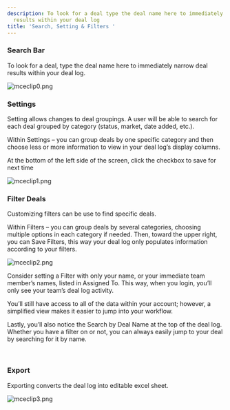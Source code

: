 ```yaml
---
description: To look for a deal type the deal name here to immediately narrow deal
  results within your deal log
title: 'Search, Setting & Filters '
---
```


### **Search Bar**


To look for a deal, type the deal name here to immediately narrow deal results within your deal log.


<Frame>
  <img src="/images/rediq/f387ba8a59f910c38b77fa8364e803d4084856c2.png" alt="mceclip0.png" />
</Frame>



### **Settings**


Setting allows changes to deal groupings. A user will be able to search for each deal grouped by category (status, market, date added, etc.).


Within Settings – you can group deals by one specific category and then choose less or more information to view in your deal log’s display columns.


At the bottom of the left side of the screen, click the checkbox to save for next time 


<Frame>
  <img src="/images/rediq/c136dea20df8f50338831d30b42966dcde26818c.png" alt="mceclip1.png" />
</Frame>


### **Filter Deals**


Customizing filters can be use to find specific deals.


Within Filters – you can group deals by several categories, choosing multiple options in each category if needed. Then, toward the upper right, you can Save Filters, this way your deal log only populates information according to your filters.


<Frame>
  <img src="/images/rediq/06c2a4af832f6b28d8e42d035b017425e8b51697.png" alt="mceclip2.png" />
</Frame>


Consider setting a Filter with only your name, or your immediate team member’s names, listed in Assigned To. This way, when you login, you’ll only see your team’s deal log activity.


You’ll still have access to all of the data within your account; however, a simplified view makes it easier to jump into your workflow.


Lastly, you’ll also notice the Search by Deal Name at the top of the deal log. Whether you have a filter on or not, you can always easily jump to your deal by searching for it by name.


 


### **Export**


Exporting converts the deal log into editable excel sheet.


<Frame>
  <img src="/images/rediq/6deca98c91727110eb6e8bc67af7a7ce80ea5d99.png" alt="mceclip3.png" />
</Frame>